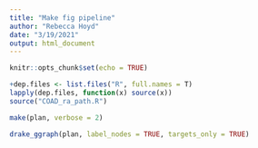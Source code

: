 ```yaml
---
title: "Make fig pipeline"
author: "Rebecca Hoyd"
date: "3/19/2021"
output: html_document
---
```


```r
knitr::opts_chunk$set(echo = TRUE)
```


```r
+dep.files <- list.files("R", full.names = T)
lapply(dep.files, function(x) source(x))
source("COAD_ra_path.R")
```

```r
make(plan, verbose = 2)

drake_ggraph(plan, label_nodes = TRUE, targets_only = TRUE)

```
